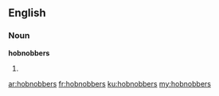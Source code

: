 ==English==

===Noun===
'''hobnobbers'''

# {{plural of|hobnobber}}

[[ar:hobnobbers]]
[[fr:hobnobbers]]
[[ku:hobnobbers]]
[[my:hobnobbers]]